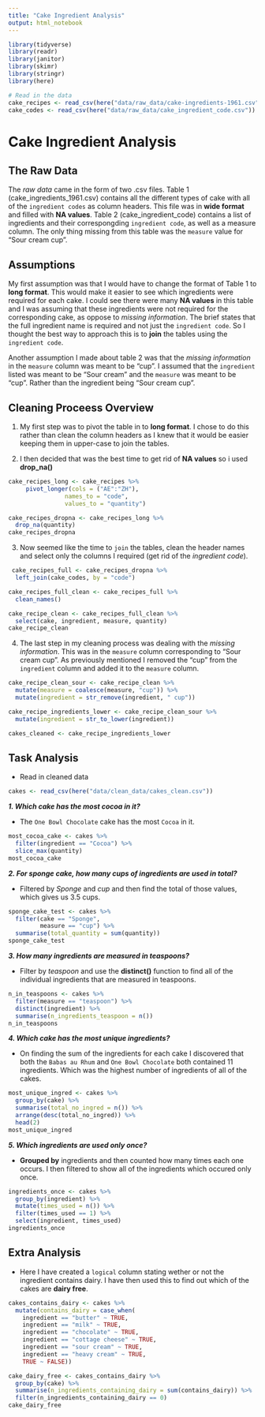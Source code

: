 ```yaml
---
title: "Cake Ingredient Analysis"
output: html_notebook
---
```


```r
library(tidyverse)
library(readr)
library(janitor)
library(skimr)
library(stringr)
library(here)
```


```r
# Read in the data
cake_recipes <- read_csv(here("data/raw_data/cake-ingredients-1961.csv"))
cake_codes <- read_csv(here("data/raw_data/cake_ingredient_code.csv"))
```

# Cake Ingredient Analysis

## The Raw Data

The *raw data* came in the form of two .csv files. Table 1 (cake_ingredients_1961.csv)  contains all the different types of cake with all of the `ingredient codes` as column headers. This file was in __wide format__ and filled with **NA values**. Table 2 (cake_ingredient_code) contains a list of ingredients and their correspongding `ingredient code`, as well as a measure column. The only thing missing from this table was the `measure` value for "Sour cream cup".

## Assumptions

My first assumption was that I would have to change the format of Table 1 to __long format__. This would make it easier to see which ingredients were required for each cake. I could see there were many __NA values__ in this table and I was assuming that these ingredients were not required for the corresponding cake, as oppose to *missing information*. The brief states that the full ingredient name is required and not just the `ingredient code`. So I thought the best way to approach this is to **join** the tables using the `ingredient code`. 

Another assumption I made about table 2 was that the *missing information* in the `measure` column was meant to be "cup". I assumed that the `ingredient` listed was meant to be "Sour cream" and the `measure` was meant to be "cup". Rather than the ingredient being "Sour cream cup".


## Cleaning Proceess Overview

1. My first step was to pivot the table in to __long format__. I chose to do this rather than clean the column headers as I knew that it would be easier keeping them in upper-case to join the tables.

2. I then decided that was the best time to get rid of __NA values__ so i used __drop_na()__
```r
cake_recipes_long <- cake_recipes %>%
     pivot_longer(cols = ("AE":"ZH"),
                names_to = "code",
                values_to = "quantity")

cake_recipes_dropna <- cake_recipes_long %>%
  drop_na(quantity)
cake_recipes_dropna
```


3. Now seemed like the time to `join` the tables, clean the header names and select only the columns I required (get rid of the _ingredient code_).
```r
 cake_recipes_full <- cake_recipes_dropna %>%
  left_join(cake_codes, by = "code")

cake_recipes_full_clean <- cake_recipes_full %>%
  clean_names()

cake_recipe_clean <- cake_recipes_full_clean %>%
  select(cake, ingredient, measure, quantity)
cake_recipe_clean
```


4. The last step in my cleaning process was dealing with the *missing information*. This was in the `measure` column corresponding to "Sour cream cup". As previously mentioned I removed the "cup" from the `ingredient` column and added it to the `measure` column.
```r
cake_recipe_clean_sour <- cake_recipe_clean %>%
  mutate(measure = coalesce(measure, "cup")) %>% 
  mutate(ingredient = str_remove(ingredient, " cup"))

cake_recipe_ingredients_lower <- cake_recipe_clean_sour %>% 
  mutate(ingredient = str_to_lower(ingredient))

cakes_cleaned <- cake_recipe_ingredients_lower
```

## Task Analysis

- Read in cleaned data
```r
cakes <- read_csv(here("data/clean_data/cakes_clean.csv"))
```

___1. Which cake has the most cocoa in it?___

- The `One Bowl Chocolate` cake has the most `Cocoa` in it.
```r
most_cocoa_cake <- cakes %>%
  filter(ingredient == "Cocoa") %>%
  slice_max(quantity)
most_cocoa_cake
```


___2. For sponge cake, how many cups of ingredients are used in total?___

- Filtered by _Sponge_ and _cup_ and then find the total of those values, which gives us 3.5 cups.
```r
sponge_cake_test <- cakes %>% 
  filter(cake == "Sponge",
         measure == "cup") %>% 
  summarise(total_quantity = sum(quantity))
sponge_cake_test
```


___3. How many ingredients are measured in teaspoons?___

- Filter by _teaspoon_ and use the **distinct()** function to find all of the individual ingredients that are measured in teaspoons.
```r
n_in_teaspoons <- cakes %>% 
  filter(measure == "teaspoon") %>% 
  distinct(ingredient) %>% 
  summarise(n_ingredients_teaspoon = n())
n_in_teaspoons
```

___4. Which cake has the most unique ingredients?___

- On finding the sum of the ingredients for each cake I discovered that both the `Babas au Rhum` and `One Bowl Chocolate` both contained 11 ingredients. Which was the highest number of ingredients of all of the cakes.
```r
most_unique_ingred <- cakes %>% 
  group_by(cake) %>% 
  summarise(total_no_ingred = n()) %>% 
  arrange(desc(total_no_ingred)) %>% 
  head(2)
most_unique_ingred
```

___5. Which ingredients are used only once?___

- **Grouped by** ingredients and then counted how many times each one occurs. I then filtered to show all of the ingredients which occured only once.
```r
ingredients_once <- cakes %>% 
  group_by(ingredient) %>% 
  mutate(times_used = n()) %>% 
  filter(times_used == 1) %>% 
  select(ingredient, times_used)
ingredients_once
```

## Extra Analysis

- Here I have created a `logical` column stating wether or not the ingredient contains dairy. I have then used this to find out which of the cakes are __dairy free__.
```r
cakes_contains_dairy <- cakes %>% 
  mutate(contains_dairy = case_when(
    ingredient == "butter" ~ TRUE,
    ingredient == "milk" ~ TRUE,
    ingredient == "chocolate" ~ TRUE,
    ingredient == "cottage cheese" ~ TRUE,
    ingredient == "sour cream" ~ TRUE,
    ingredient == "heavy cream" ~ TRUE,
    TRUE ~ FALSE))

cake_dairy_free <- cakes_contains_dairy %>% 
  group_by(cake) %>%
  summarise(n_ingredients_containing_dairy = sum(contains_dairy)) %>% 
  filter(n_ingredients_containing_dairy == 0)
cake_dairy_free
```

